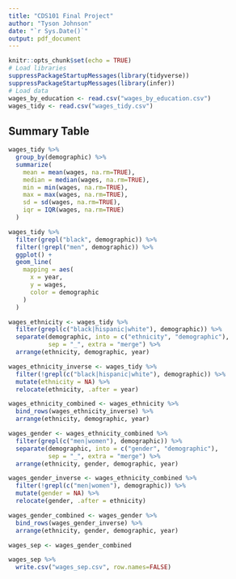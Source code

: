 ---
title: "CDS101 Final Project"
author: "Tyson Johnson"
date: "`r Sys.Date()`"
output: pdf_document
---

```{r setup, include=FALSE}
knitr::opts_chunk$set(echo = TRUE)
# Load libraries
suppressPackageStartupMessages(library(tidyverse))
suppressPackageStartupMessages(library(infer))
# Load data
wages_by_education <- read.csv("wages_by_education.csv")
wages_tidy <- read.csv("wages_tidy.csv")
```

<!-- This chunk creates wages_tidy -->
<!-- ```{r} -->
<!-- wages_tidy <- wages_by_education %>%  -->
<!--   pivot_longer( -->
<!--     !year, -->
<!--     names_to = "demographic", -->
<!--     values_to = "wages" -->
<!--   ) -->
<!-- ``` -->


<!-- This chunk writes wages_tidy.csv -->
<!-- ```{r} -->
<!-- wages_tidy %>%  -->
<!--   write.csv("wages_tidy.csv", row.names = FALSE) -->
<!-- ``` -->

## Summary Table

```{r}
wages_tidy %>% 
  group_by(demographic) %>% 
  summarize(
    mean = mean(wages, na.rm=TRUE), 
    median = median(wages, na.rm=TRUE),
    min = min(wages, na.rm=TRUE), 
    max = max(wages, na.rm=TRUE), 
    sd = sd(wages, na.rm=TRUE), 
    iqr = IQR(wages, na.rm=TRUE)
  )
```

\pagebreak

```{r}
wages_tidy %>% 
  filter(grepl("black", demographic)) %>% 
  filter(!grepl("men", demographic)) %>% 
  ggplot() + 
  geom_line(
    mapping = aes(
      x = year,
      y = wages,
      color = demographic
    )
  )
```

```{r}
wages_ethnicity <- wages_tidy %>% 
  filter(grepl(c("black|hispanic|white"), demographic)) %>% 
  separate(demographic, into = c("ethnicity", "demographic"), 
           sep = "_", extra = "merge") %>% 
  arrange(ethnicity, demographic, year)

wages_ethnicity_inverse <- wages_tidy %>% 
  filter(!grepl(c("black|hispanic|white"), demographic)) %>% 
  mutate(ethnicity = NA) %>%
  relocate(ethnicity, .after = year)

wages_ethnicity_combined <- wages_ethnicity %>% 
  bind_rows(wages_ethnicity_inverse) %>% 
  arrange(ethnicity, demographic, year)
```

```{r}
wages_gender <- wages_ethnicity_combined %>% 
  filter(grepl(c("men|women"), demographic)) %>% 
  separate(demographic, into = c("gender", "demographic"), 
           sep = "_", extra = "merge") %>% 
  arrange(ethnicity, gender, demographic, year)

wages_gender_inverse <- wages_ethnicity_combined %>% 
  filter(!grepl(c("men|women"), demographic)) %>% 
  mutate(gender = NA) %>%
  relocate(gender, .after = ethnicity)

wages_gender_combined <- wages_gender %>% 
  bind_rows(wages_gender_inverse) %>% 
  arrange(ethnicity, gender, demographic, year)
```

```{r}
wages_sep <- wages_gender_combined

wages_sep %>% 
  write.csv("wages_sep.csv", row.names=FALSE)
```

